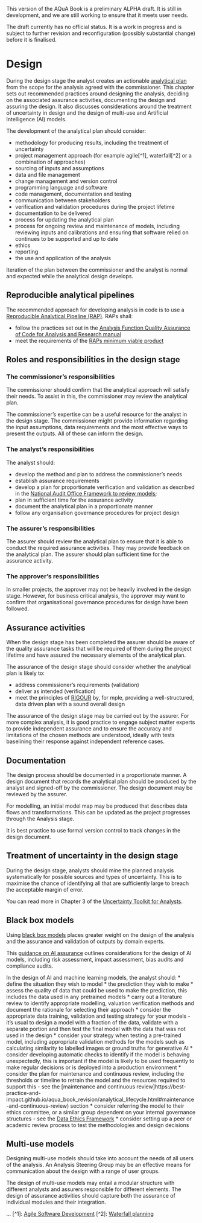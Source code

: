 ::: {.callout-important}
This version of the AQuA Book is a preliminary ALPHA draft.  It is still in development, and we are still working to ensure that it meets user needs. 

The draft currently has no official status. It is a work in progress and is subject to further revision and reconfiguration (possibly substantial change) before it is finalised. 
:::

# Design

During the design stage the analyst creates an actionable [analytical plan](https://best-practice-and-impact.github.io/aqua_book_revision/definitions_and_key_concepts.html#documentation) from the scope for the analysis agreed with the commissioner. This chapter sets out recommended practices around designing the analysis, deciding on the associated assurance activities, documenting the design and assuring the design. It also discusses considerations around the treatment of uncertainty in design and the design of multi-use and Artificial Intelligence (AI) models.

The development of the analytical plan should consider:

* methodology for producing results, including the treatment of uncertainty
* project management approach (for example agile[^1], waterfall[^2] or a combination of approaches)
* sourcing of inputs and assumptions
* data and file management
* change management and version control
* programming language and software
* code management, documentation and testing
* communication between stakeholders
* verification and validation procedures during the project lifetime
* documentation to be delivered
* process for updating the analytical plan
* process for ongoing review and maintenance of models, including reviewing inputs and calibrations and ensuring that software relied on continues to be supported and up to date
* ethics
* reporting
* the use and application of the analysis

Iteration of the plan between the commissioner and the analyst is normal and expected while the analytical design develops. 

::: {.callout-tip}
# Reproducible analytical pipelines<a name="rap"></a>

The recommended approach for developing analysis in code is to use a [Reproducible Analytical Pipeline (RAP)](https://analysisfunction.civilservice.gov.uk/support/reproducible-analytical-pipelines/). RAPs shall:

* follow the practices set out in the [Analysis Function Quality Assurance of Code for Analysis and Research manual](https://best-practice-and-impact.github.io/qa-of-code-guidance/intro.html)
* meet the requirements of the [RAPs minimum viable product](https://github.com/best-practice-and-impact/rap_mvp_maturity_guidance/blob/master/Reproducible-Analytical-Pipelines-MVP.md)

:::

## Roles and responsibilities in the design stage

### The commissioner's responsibilities

The commissioner should confirm that the analytical approach will satisfy their needs. To assist in this, the commissioner may review the analytical plan.

The commissioner's expertise can be a useful resource for the analyst in the design stage. The commissioner might provide information regarding the input assumptions, data requirements and the most effective ways to present the outputs. All of these can inform the design.


### The analyst's responsibilities 

The analyst should: 

*  develop the method and plan to address the commissioner’s needs
*  establish assurance requirements
*  develop a plan for proportionate verification and validation as described in the [National Audit Office Framework to review models](https://www.nao.org.uk/wp-content/uploads/2016/03/11018-002-Framework-to-review-models_External_4DP.pdf); 
*  plan in sufficient time for the assurance activity
*  document the analytical plan in a proportionate manner
*  follow any organisation governance procedures for project design

### The assurer's responsibilities 

The assurer should review the analytical plan to ensure that it is able to conduct the required assurance activities. They may provide feedback on the analytical plan. The assurer should plan sufficient time for the assurance activity. 


### The approver's responsibilities

In smaller projects, the approver may not be heavily involved in the design stage. However, for business critical analysis, the approver may want to confirm that organisational governance procedures for design have been followed.


## Assurance activities

When the design stage has been completed the assurer should be aware of the quality assurance tasks that will be required of them during the project lifetime and have assured the necessary elements of the analytical plan.

The assurance of the design stage should consider whether the analytical plan is likely to:  

* address commissioner's requirements (validation)
* deliver as intended (verification)
* meet the principles of [RIGOUR]( https://best-practice-and-impact.github.io/aqua_book_revision/intro.html#analysis-with-rigour-one-acronym-some-users-find-helpful-to-consider-when-completing-analysis-is-rigour.-this-is-described-in-the-box-below.) by, for mple, providing a well-structured, data driven plan with a sound overall design

The assurance of the design stage may be carried out by the assurer. For more complex analysis, it is good practice to engage subject matter experts to provide independent assurance and to ensure the accuracy and limitations of the chosen methods are understood, ideally with tests baselining their response against independent reference cases.


## Documentation

The design process should be documented in a proportionate manner. A design document that records the analytical plan should be produced by the analyst and signed-off by the commissioner. The design document may be reviewed by the assurer.

For modelling, an initial model map may be produced that describes data flows and transformations. This can be updated as the project progresses through the Analysis stage.

It is best practice to use formal version control to track changes in the design document.

## Treatment of uncertainty in the design stage

During the design stage, analysts should mine the planned analysis systematically for possible sources and types of uncertainty. This is to maximise the chance of identifying all that are sufficiently large to breach the acceptable margin of error. 

You can read more in Chapter 3 of the [Uncertainty Toolkit for Analysts](https://analystsuncertaintytoolkit.github.io/UncertaintyWeb/chapter_3.html).


## Black box models

Using [black box models](https://best-practice-and-impact.github.io/aqua_book_revision/definitions_and_key_concepts.html#black-box-models) places greater weight on the design of the analysis and the assurance and validation of outputs by domain experts.

This [guidance on AI assurance](https://www.gov.uk/government/publications/introduction-to-ai-assurance/introduction-to-ai-assurance) outlines considerations for the design of AI models, including risk assessment, impact assessment, bias audits and compliance audits.

In the design of AI and machine learning models, the analyst should:
* define the situation they wish to model
* the prediction they wish to make
* assess the quality of data that could be used to make the prediction, this includes the data used in any pretrained models
* carry out a literature review to identify appropriate modelling, valuation verification methods and document the rationale for selecting their approach
* consider the appropriate data training, validation and testing strategy for your models - it's usual to design a model with a fraction of the data, validate with a separate portion and then test the final model with the data that was not used in the design
* consider your strategy when testing a pre-trained model, including appropriate validation methods for the models such as calculating similarity to labelled images or ground truths for generative AI
* consider developing automatic checks to identify if the model is behaving unexpectedly, this is important if the model is likely to be used frequently to make regular decisions or is deployed into a production environment
* consider the plan for maintenance and continuous review, including the thresholds or timeline to retrain the model and the resources required to support this - see the [maintenance and continuous review]https://best-practice-and-impact.github.io/aqua_book_revision/analytical_lifecycle.html#maintenance-and-continuous-review) section
* consider referring the model to their ethics committee, or a similar group dependent on your internal governance structures - see the [Data Ethics Framework](https://www.gov.uk/government/publications/data-ethics-framework/data-ethics-framework-2020)
* consider setting up a peer or academic review process to test the methodologies and design decisions

## Multi-use models

Designing multi-use models should take into account the needs of all users of the analysis. An Analysis Steering Group may be an effective means for communication about the design with a range of user groups. 

The design of multi-use models may entail a modular structure with different analysts and assurers responsible for different elements. The design of assurance activities should capture both the assurance of individual modules and their integration.

...
[^1]: [Agile Software Development](https://en.wikipedia.org/wiki/Agile_software_development)
[^2]: [Waterfall planning](https://en.wikipedia.org/wiki/Waterfall_model)
